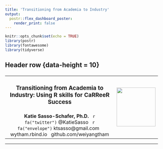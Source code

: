 ```yaml
---
title: 'Transitioning from Academia to Industry'
output:
  postr::flex_dashboard_poster:
    render_print: false
---
```


```r
knitr::opts_chunk$set(echo = TRUE)
library(postr)
library(fontawesome)
library(tidyverse)
```

## Header row {data-height = 10}

###
<table style="width:100%">
<tr>
  <td><center><h3>
  **Transitioning from Academia to Industry: Using R skills for CaRReeR Success**
  </h3></center></td>
  <td rowspan="2">
  <img src="CC.png" style="width:128px"></img>
  </td>
</tr>
<tr><td><center>
  **Katie Sasso-Schafer, Ph.D.** &nbsp;
  `r fa("twitter")` \@KatieSasso &nbsp;
  `r fa("envelope")` ktsasso\@gmail.com &nbsp;
  <i class="fas fa-globe"></i> <a href="https://wytham.rbind.io" style="text-decoration:none;">wytham.rbind.io</a> &nbsp;
  <i class="fab fa-github"></i> <a href="https://github.com/weiyangtham" style="text-decoration:none;">github.com/weiyangtham</a>
  </center></td>
</tr>
</table> 

<hr>


